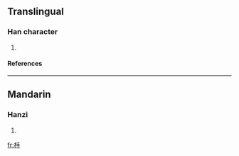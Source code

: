 ==Translingual==
===Han character===
{{Han char|rn=75|rad=木|as=04|sn=8|four=4295<sub>0</sub>|canj=木手 (DQ)}}
# {{defn|Han|sort=木04}}
====References====
{{Han ref|kx=0514.100|dkj=14515|hdz=21170.100|uh=677D|ud=26493|bh=CCE4|bd=52452}}

----
==Mandarin==
===Hanzi===
{{cmn-hanzi|pin=[[chǒu]] (chou3), [[gòu]] (gou4)|wg=ch'ou<sup>3</sup>, kou<sup>4</sup>}}
# {{defn|Mandarin}}

[[fr:杽]]